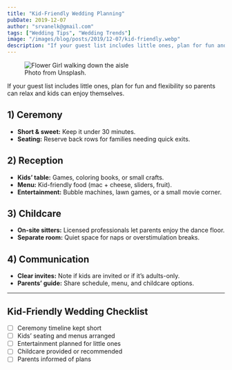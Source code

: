 ```yaml
---
title: "Kid-Friendly Wedding Planning"
pubDate: 2019-12-07
author: "srvanelk@gmail.com"
tags: ["Wedding Tips", "Wedding Trends"]
image: "/images/blog/posts/2019/12-07/kid-friendly.webp"
description: "If your guest list includes little ones, plan for fun and flexibility so parents can relax and kids can enjoy themselves."
---
```


<figure>
  <img
    src="/images/blog/posts/2019/12-07/kid-friendly.webp"
    alt="Flower Girl walking down the aisle"
  />
  <figcaption>Photo from Unsplash.</figcaption>
</figure>

If your guest list includes little ones, plan for fun and flexibility so parents can relax and kids can enjoy themselves.

## 1) Ceremony
- **Short & sweet:** Keep it under 30 minutes.
- **Seating:** Reserve back rows for families needing quick exits.

## 2) Reception
- **Kids’ table:** Games, coloring books, or small crafts.
- **Menu:** Kid-friendly food (mac + cheese, sliders, fruit).
- **Entertainment:** Bubble machines, lawn games, or a small movie corner.

## 3) Childcare
- **On-site sitters:** Licensed professionals let parents enjoy the dance floor.
- **Separate room:** Quiet space for naps or overstimulation breaks.

## 4) Communication
- **Clear invites:** Note if kids are invited or if it’s adults-only.
- **Parents’ guide:** Share schedule, menu, and childcare options.

---

## Kid-Friendly Wedding Checklist
- [ ] Ceremony timeline kept short
- [ ] Kids’ seating and menus arranged
- [ ] Entertainment planned for little ones
- [ ] Childcare provided or recommended
- [ ] Parents informed of plans

